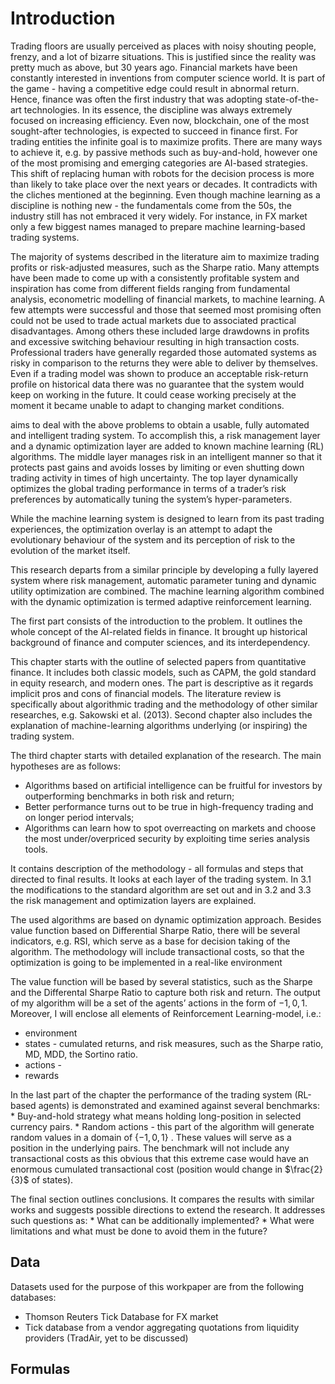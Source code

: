# Introduction

Trading floors are usually perceived as places with noisy shouting people, frenzy, and a lot of 
bizarre situations. This is justified since the reality was pretty much as above, but 30 years ago.
Financial markets have been constantly interested in inventions from computer science world. 
It is part of the game - having a competitive edge could result in abnormal return. 
Hence, finance was often the first industry that was adopting state-of-the-art technologies. In its essence, 
the discipline was always extremely focused on increasing efficiency. Even now, blockchain, one of the most  sought-after technologies, is 
expected to succeed in finance first. For trading entities the infinite goal is to maximize profits.
There are many ways to achieve it, e.g. by passive methods such as buy-and-hold, however one of the most 
promising and emerging categories are AI-based strategies. This shift of replacing human with robots for the decision process 
is more than likely to take place over the next years or decades. It contradicts with the cliches mentioned at the beginning.
Even though machine learning as a discipline is nothing new - the fundamentals come from the 50s, the industry still has not embraced it very widely.
For instance, in FX market only a few biggest names managed to prepare machine learning-based trading systems.



The majority of systems described in the literature aim to maximize trading profits
or risk-adjusted measures, such as the Sharpe ratio.
Many attempts have been made to come up with a consistently profitable system and
inspiration has come from different fields ranging from fundamental analysis, econometric
modelling of financial markets, to machine learning. A few attempts were successful
and those that seemed most promising often could not be used to trade actual markets
due to associated practical disadvantages. Among others these included large drawdowns
in profits and excessive switching behaviour resulting in high transaction costs.
Professional traders have generally regarded those automated systems as risky in
comparison to the returns they were able to deliver by themselves. 
Even if a trading model was shown to produce an acceptable risk-return profile on historical data there was no guarantee that the system would keep on working in the future. It could cease working
precisely at the moment it became unable to adapt to changing market conditions.


aims to deal with the above problems to obtain a usable, fully automated
and intelligent trading system. To accomplish this, a risk management layer and a dynamic
optimization layer are added to known machine learning (RL) algorithms. The middle layer manages risk in an intelligent manner so that it protects past gains and avoids losses by limiting
or even shutting down trading activity in times of high uncertainty. 
The top layer dynamically optimizes the global trading performance in terms of a trader’s risk preferences by automatically tuning the system’s hyper-parameters. 

While the machine learning system is designed to learn from its past trading experiences, the optimization overlay is an attempt to adapt the evolutionary behaviour of the system and its perception of risk to the evolution of the market itself. 

This research departs from a similar principle by developing a fully layered system where risk management, automatic parameter tuning and dynamic utility optimization are combined. The machine learning algorithm combined with the dynamic optimization is termed adaptive reinforcement learning.

The first part consists of the introduction to the problem. It outlines
the whole concept of the AI-related fields in finance.
It brought up historical background of finance and computer sciences, and its interdependency. 

This chapter starts with the outline of selected papers from quantitative finance. It includes both classic models, such as CAPM, the gold standard in equity research, and modern ones. 
The part is descriptive as it regards implicit pros and cons of financial models. 
The literature review is specifically about algorithmic trading and the methodology of other similar researches, e.g. Sakowski et al. (2013).
Second chapter also includes the explanation of machine-learning algorithms underlying (or inspiring) the trading system. 

The third chapter starts with detailed explanation of the research. The main hypotheses are as follows:

* Algorithms based on artificial intelligence can be fruitful for investors by outperforming benchmarks in both risk and return;
* Better performance turns out to be true in high-frequency trading and on longer period intervals;
* Algorithms can learn how to spot overreacting on markets and choose the most under/overpriced security by exploiting time series analysis tools. 

It contains description of the methodology - all formulas and steps that directed to final results. It looks at each layer of the trading system. 
In 3.1 the modifications to the standard algorithm are set out and in 3.2 and 3.3 the risk management and optimization layers are explained. 

The used algorithms are based on dynamic optimization approach. Besides value function based on Differential Sharpe Ratio, there will be several indicators, e.g. RSI, which serve as a base for decision taking of the algorithm. The methodology will include transactional costs, so that the optimization is going to be implemented in a real-like environment


The value function will be based by several statistics, such as the Sharpe and the Differental Sharpe Ratio to capture both risk and return.
The output of my algorithm will be a set of the agents' actions in the form of ${-1,0,1}$. Moreover, I will enclose all elements of Reinforcement Learning-model, i.e.:

* environment
* states - cumulated returns, and risk measures, such as the Sharpe ratio, MD, MDD, the Sortino ratio.
* actions - 
* rewards

In the last part of the chapter the performance of the trading system (RL-based agents) is demonstrated and examined against several benchmarks:
* Buy-and-hold strategy what means holding long-position in selected currency pairs. 
* Random actions - this part of the algorithm will generate random values in a domain of $\{-1,0,1\}$ . These values will serve as a position in the underlying pairs. The benchmark will not include any transactional costs as this obvious that this extreme case would have an enormous cumulated transactional cost (position would change in $\frac{2}{3}$ of states).

The final section outlines conclusions. It compares the results with similar works and suggests possible directions to extend the research. It addresses such questions as: 
* What can be additionally implemented? 
* What were limitations and what must be done to avoid them in the future?

## Data
Datasets used for the purpose of this workpaper are from the following databases:

* Thomson Reuters Tick Database for FX market
* Tick database from a vendor aggregating quotations from liquidity providers (TradAir, yet to be discussed)


## Formulas





